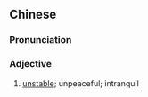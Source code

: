 ==Chinese==
{{zh-forms|s=不宁}}

===Pronunciation===
{{zh-pron
|m=不níng
|cat=a
}}

===Adjective===
{{zh-adj}}

# {{lb|zh|literary}} [[unstable]]; unpeaceful; intranquil